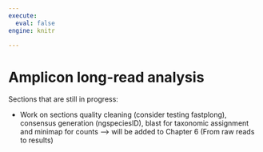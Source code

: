 ---
execute:
  eval: false
engine: knitr

---

# Amplicon long-read analysis

Sections that are still in progress:

- Work on sections quality cleaning (consider testing fastplong), consensus generation (ngspeciesID), blast for taxonomic assignment and minimap for counts --> will be added to Chapter 6 (From raw reads to results)


